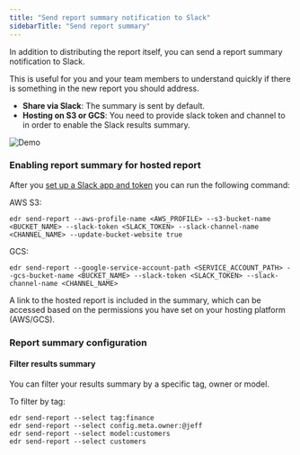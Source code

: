 ```yaml
---
title: "Send report summary notification to Slack"
sidebarTitle: "Send report summary"
---
```


In addition to distributing the report itself, you can send a report summary notification to Slack.

This is useful for you and your team members to understand quickly if there is something in the new report you should address.

- **Share via Slack**: The summary is sent by default.
- **Hosting on S3 or GCS**: You need to provide slack token and channel to in order to enable the Slack results summary.

<Frame>
  <img src="/pics/report_slack_summary.png" alt="Demo" />
</Frame>

### Enabling report summary for hosted report

After you [set up a Slack app and token](/oss/deployment-and-configuration/slack#slack-integration-setup) you can run the following command:

AWS S3:

```shell
edr send-report --aws-profile-name <AWS_PROFILE> --s3-bucket-name <BUCKET_NAME> --slack-token <SLACK_TOKEN> --slack-channel-name <CHANNEL_NAME> --update-bucket-website true
```

GCS:

```shell
edr send-report --google-service-account-path <SERVICE_ACCOUNT_PATH> --gcs-bucket-name <BUCKET_NAME> --slack-token <SLACK_TOKEN> --slack-channel-name <CHANNEL_NAME>
```

A link to the hosted report is included in the summary, which can be accessed based on the permissions you have set on your hosting platform (AWS/GCS).

### Report summary configuration

#### Filter results summary

You can filter your results summary by a specific tag, owner or model.

To filter by tag:

```shell send-report selectors
edr send-report --select tag:finance
edr send-report --select config.meta.owner:@jeff
edr send-report --select model:customers
edr send-report --select customers
```
